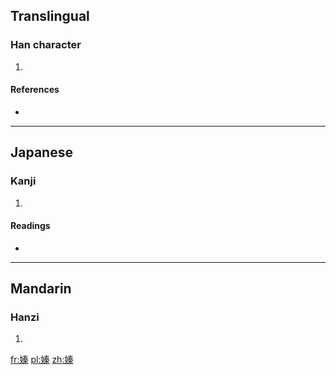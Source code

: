 ==Translingual==

===Han character===
{{Han char|rn=38|rad=女|as=10|sn=13|four=4549<sub>4</sub>|canj=女手大木 (VQKD)}}

# {{defn|Han|sort=女10}}

====References====
* {{Han ref|kx=0268.320|dkj=06601|hdz=21070.070|uh=5AC0|ud=23232|bh=DD41|bd=56641}}

----

==Japanese==

===Kanji===
{{ja-kanji|grade=|rs=女10}}

# {{defn|lang=ja|sort=女10}}

====Readings====
* {{ja-readings|on=[[しん]] (shin), [[じん]] (jin)|kun=}}

----

==Mandarin==

===Hanzi===
{{cmn-hanzi|pin=[[piāo]] ([[piao1]]), [[piáo]] ([[piao2]]), [[qín]] ([[qin2]])|wg=p'iao<sup>1</sup>, p'iao<sup>2</sup>, ch'in<sup>2</sup>}}

# {{defn|lang=cmn|sort=女10}}

[[fr:嫀]]
[[pl:嫀]]
[[zh:嫀]]